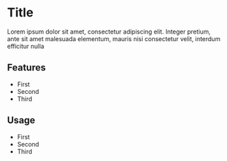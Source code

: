 # Title

Lorem ipsum dolor sit amet, consectetur adipiscing elit. Integer pretium, ante sit amet malesuada elementum, mauris nisi consectetur velit, interdum efficitur nulla

## Features

- First
- Second
- Third

## Usage

- First
- Second
- Third
